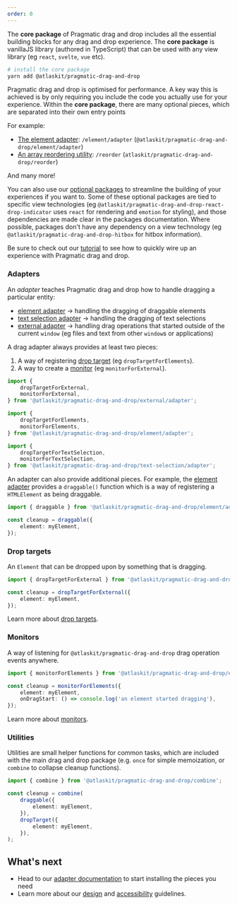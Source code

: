 ```yaml
---
order: 0
---
```



The **core package** of Pragmatic drag and drop includes all the essential building blocks for any
drag and drop experience. The **core package** is vanillaJS library (authored in TypeScript) that
can be used with any view library (eg `react`, `svelte`, `vue` etc).

```bash
# install the core package
yarn add @atlaskit/pragmatic-drag-and-drop
```

Pragmatic drag and drop is optimised for performance. A key way this is achieved is by only
requiring you include the code you actually use for your experience. Within the **core package**,
there are many optional pieces, which are separated into their own entry points

For example:

- [The element adapter](/components/pragmatic-drag-and-drop/core-package/adapters/element):
  `/element/adapter` (`@atlaskit/pragmatic-drag-and-drop/element/adapter`)
- [An array reordering utility](/components/pragmatic-drag-and-drop/core-package/utilities):
  `/reorder` (`atlaskit/pragmatic-drag-and-drop/reorder`)

And many more!

You can also use our [optional packages](/components/pragmatic-drag-and-drop/optional-packages) to
streamline the building of your experiences if you want to. Some of these optional packages are tied
to specific view technologies (eg `@atlaskit/pragmatic-drag-and-drop-react-drop-indicator` uses
`react` for rendering and `emotion` for styling), and those dependencies are made clear in the
packages documentation. Where possible, packages don't have any dependency on a view technology (eg
`@atlaskit/pragmatic-drag-and-drop-hitbox` for hitbox information).

<SectionMessage appearance="success">

Be sure to check out our [tutorial](/components/pragmatic-drag-and-drop/tutorial) to see how to
quickly wire up an experience with Pragmatic drag and drop.

</SectionMessage>

### Adapters

An _adapter_ teaches Pragmatic drag and drop how to handle dragging a particular entity:

- [element adapter](/components/pragmatic-drag-and-drop/core-package/adapters/element) → handling
  the dragging of draggable elements
- [text selection adapter](/components/pragmatic-drag-and-drop/core-package/adapters/text-selection)
  → handling the dragging of text selections
- [external adapter](/components/pragmatic-drag-and-drop/core-package/adapters/external) → handling
  drag operations that started outside of the current `window` (eg files and text from other
  `window`s or applications)

A drag adapter always provides at least two pieces:

1. A way of registering [drop target](/components/pragmatic-drag-and-drop/core-package/drop-targets)
   (eg `dropTargetForElements`).
2. A way to create a [monitor](/components/pragmatic-drag-and-drop/core-package/monitors) (eg
   `monitorForExternal`).

```ts
import {
	dropTargetForExternal,
	monitorForExternal,
} from '@atlaskit/pragmatic-drag-and-drop/external/adapter';

import {
	dropTargetForElements,
	monitorForElements,
} from '@atlaskit/pragmatic-drag-and-drop/element/adapter';

import {
	dropTargetForTextSelection,
	monitorForTextSelection,
} from '@atlaskit/pragmatic-drag-and-drop/text-selection/adapter';
```

An adapter can also provide additional pieces. For example, the
[element adapter](/components/pragmatic-drag-and-drop/core-package/adapters/element) provides a
`draggable()` function which is a way of registering a `HTMLElement` as being draggable.

```ts
import { draggable } from '@atlaskit/pragmatic-drag-and-drop/element/adapter';

const cleanup = draggable({
	element: myElement,
});
```

### Drop targets

An `Element` that can be dropped upon by something that is dragging.

```ts
import { dropTargetForExternal } from '@atlaskit/pragmatic-drag-and-drop/external/adapter';

const cleanup = dropTargetForExternal({
	element: myElement,
});
```

Learn more about [drop targets](/components/pragmatic-drag-and-drop/core-package/drop-targets).

### Monitors

A way of listening for `@atlaskit/pragmatic-drag-and-drop` drag operation events anywhere.

```ts
import { monitorForElements } from '@atlaskit/pragmatic-drag-and-drop/element/adapter';

const cleanup = monitorForElements({
	element: myElement,
	onDragStart: () => console.log('an element started dragging'),
});
```

Learn more about [monitors](/components/pragmatic-drag-and-drop/core-package/monitors).

### Utilities

Utilities are small helper functions for common tasks, which are included with the main drag and
drop package (e.g. `once` for simple memoization, or `combine` to collapse cleanup functions).

```ts
import { combine } from '@atlaskit/pragmatic-drag-and-drop/combine';

const cleanup = combine(
	draggable({
		element: myElement,
	}),
	dropTarget({
		element: myElement,
	}),
);
```

## What's next

- Head to our [adapter documentation](/components/pragmatic-drag-and-drop/core-package/adapters) to
  start installing the pieces you need
- Learn more about our [design](/components/pragmatic-drag-and-drop/design-guidelines) and
  [accessibility](/components/pragmatic-drag-and-drop/accessibility-guidelines) guidelines.
